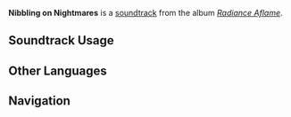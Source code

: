{{Stub}}
{{Soundtrack Infobox
|image          = Radiance Aflame.png
|album          = Radiance Aflame
|disc           = 2
|number         = 50
|featured       = 
|featured2      = 
|featured3      = 
|featured_disc  = 
|featured_disc2 = 
|featured_disc3 = 
|youtube_id     = 
|spotify_id     = 2aCXuJsIzjxeZc9BKpV57G
|previous       = A Favor of the Great Shaman
|next           = When Slumber Lifts
}}
'''Nibbling on Nightmares''' is a [[soundtrack]] from the album ''[[Radiance Aflame]]''.

==Soundtrack Usage==
{{Soundtrack Usage
|quest             = Descendant of Nightmares//cutscene
}}
<!--
==Other Arrangements==
{{Files by Category Gallery|Media Using an Unreleased Arrangement of {{subst:#titleparts:{{subst:PAGENAME}}}} Soundtrack}}
-->
<!--
==Production Credits==
{| class="wikitable"
! Position
! Staff<ref>NetEase Cloud Music: [https://music.163.com/#/song?id=NUMBER TITLE {{zh|}}]</ref>
|-
!
| ({{zh|}})
|}
|}
-->
<!--
==Gallery==
<gallery>
</gallery>
-->

==Other Languages==
{{Other Languages
|en       = Nibbling on Nightmares
|zhs      = 梦的享宴
|zhs_rm   = 
|zht      = 
|zht_rm   = 
|zh_tl    = 
|ja       = 夢の饗宴
|ja_rm    = 
|ja_tl    = 
}}
<!--
==References==
{{Reflist}}
-->

==Navigation==
{{Soundtrack Navbox|Radiance Aflame}}